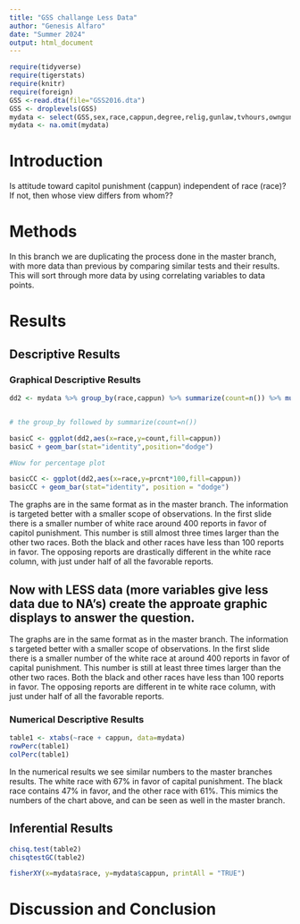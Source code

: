 ```yaml
---
title: "GSS challange Less Data"
author: "Genesis Alfaro"
date: "Summer 2024"
output: html_document
---
```








```r
require(tidyverse)
require(tigerstats)
require(knitr)
require(foreign)
GSS <-read.dta(file="GSS2016.dta")
GSS <- droplevels(GSS)
mydata <- select(GSS,sex,race,cappun,degree,relig,gunlaw,tvhours,owngun,age,wordsum)
mydata <- na.omit(mydata)
```

# Introduction

<!--In this section you explain what you are trying to show.  Where did the data come from?  What is the research or other question you are trying to answer?.  If you skimp in this section expect to be marked down in your grade. Paint a picture of the project a couple of paragraphs is expected!-->

Is attitude toward capitol punishment (cappun) independent of race (race)?
If not, then whose view differs from whom??

# Methods

<!--Decide on your methods:  use "variable analysis" or other appropriate descriptors.  Make sure to choose at least one graphical method and at least one numerical method. Discuss what data manipulations may be needed for example subsetting or other binning procedures and what sort of graphical displays and inferential tools will be used!-->

In this branch we are duplicating the process done in the master branch, with more data than previous by comparing similar tests and their results. This will sort through more data by using correlating variables to data points.


# Results

<!--Divide this section into two sub-sections:  One for your descriptive  results and one for your inferential results.!-->



## Descriptive Results

### Graphical Descriptive Results

<!--Graphical results here.  Make sure to show your code.  Provide appropriate labels for axes, giving units if possible, and provide a good title for the graph, too.  Use the graphical results to describe the patterns if any that exist in the data as focused toward the research question. Bottom line is to explain the features of the graph that are relevant to conforming or departing to what is expected by your null hypothesis !-->

```r
dd2 <- mydata %>% group_by(race,cappun) %>% summarize(count=n()) %>% mutate(prcnt=count/sum(count))


# the group_by followed by summarize(count=n())

basicC <- ggplot(dd2,aes(x=race,y=count,fill=cappun))
basicC + geom_bar(stat="identity",position="dodge")

#Now for percentage plot

basicCC <- ggplot(dd2,aes(x=race,y=prcnt*100,fill=cappun)) 
basicCC + geom_bar(stat="identity", position = "dodge")
```
The graphs are in the same format as in the master branch. The information is targeted better with a smaller scope of observations. In the first slide there is a smaller number of white race around 400 reports in favor of capitol punishment. This number is still almost three times larger than the other two races. Both the black and other races have less than 100 reports in favor. The opposing reports are drastically different in  the white race column, with just under half of all the favorable reports.

## Now with LESS data (more variables give less data due to NA's) create the approate graphic displays to answer the question.

The graphs are in the same format as in the master branch. The information s targeted better with a smaller scope of  observations. In the first slide there is a smaller number of the white race at around 400 reports in favor of capital punishment. This number is still at least three times larger than the other two races. Both the black and other races have less than 100 reports in favor. The opposing reports are different in te white race column, with just under half of all the favorable reports.


### Numerical Descriptive Results

<!--Numerical results go here. Use the numerical results to describe the patterns if any that exist in the data as focused toward the research question!-->

```r
table1 <- xtabs(~race + cappun, data=mydata)
rowPerc(table1)
colPerc(table1)
```

In the numerical results we see similar numbers to the master branches results. The white race with 67% in favor of capital punishment. The black race contains 47% in favor, and the other race with 61%. This mimics the numbers of the chart above, and can be seen as well in the master branch.



## Inferential Results

<!--State hypothesis clearly.  Make sure your discussion of the inferential test covers all the aspects that the test output produces, such as test statistic, p-value etc.  Make a decision about the null hypothesis, explain the assumptions on which the selected test/procedure was based, and why the chosen procedure satisfys the assumptions and is appropriate to answer the research question!-->

```r
chisq.test(table2)
chisqtestGC(table2)
````

```r
fisherXY(x=mydata$race, y=mydata$cappun, printAll = "TRUE")
```

# Discussion and Conclusion

<!--Discussion and conclusion here.  If you found a relationship be sure to consider whether the relationship occurs because one of the variavbles causes the other, or whether they perhasps are related for some other reason.  Watch the chapter 6 videos from the GeorgeTown videos collection.!-->
